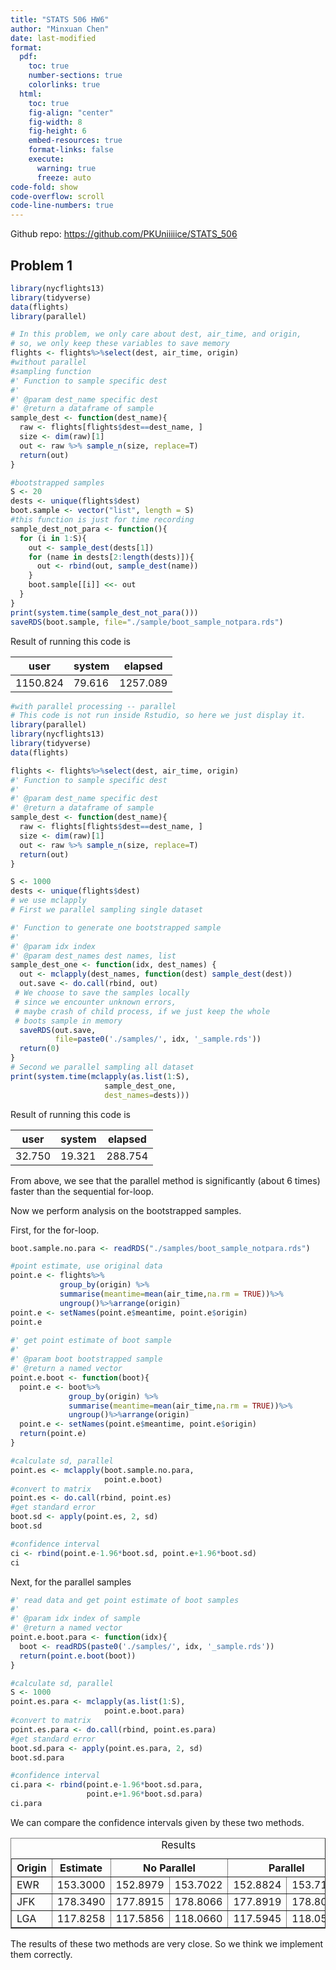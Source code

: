 ```yaml
---
title: "STATS 506 HW6"
author: "Minxuan Chen"
date: last-modified
format:
  pdf:
    toc: true
    number-sections: true
    colorlinks: true
  html:
    toc: true
    fig-align: "center"
    fig-width: 8
    fig-height: 6
    embed-resources: true
    format-links: false
    execute:
      warning: true
      freeze: auto
code-fold: show
code-overflow: scroll
code-line-numbers: true
---
```

Github repo: <https://github.com/PKUniiiiice/STATS_506>

## Problem 1
```r
library(nycflights13)
library(tidyverse)
data(flights)
library(parallel)
```

```r
# In this problem, we only care about dest, air_time, and origin,
# so, we only keep these variables to save memory
flights <- flights%>%select(dest, air_time, origin)
#without parallel
#sampling function
#' Function to sample specific dest
#' 
#' @param dest_name specific dest
#' @return a dataframe of sample
sample_dest <- function(dest_name){
  raw <- flights[flights$dest==dest_name, ]
  size <- dim(raw)[1]
  out <- raw %>% sample_n(size, replace=T)
  return(out)
}

#bootstrapped samples
S <- 20
dests <- unique(flights$dest)
boot.sample <- vector("list", length = S)
#this function is just for time recording
sample_dest_not_para <- function(){
  for (i in 1:S){
    out <- sample_dest(dests[1])
    for (name in dests[2:length(dests)]){
      out <- rbind(out, sample_dest(name))
    }
    boot.sample[[i]] <<- out
  }
}
print(system.time(sample_dest_not_para()))
saveRDS(boot.sample, file="./sample/boot_sample_notpara.rds")
```
Result of running this code is  

|   user  | system | elapsed |
|---------|--------|---------|
| 1150.824  | 79.616 | 1257.089 |


```r
#with parallel processing -- parallel
# This code is not run inside Rstudio, so here we just display it.
library(parallel)
library(nycflights13)
library(tidyverse)
data(flights)

flights <- flights%>%select(dest, air_time, origin)
#' Function to sample specific dest
#' 
#' @param dest_name specific dest
#' @return a dataframe of sample
sample_dest <- function(dest_name){
  raw <- flights[flights$dest==dest_name, ]
  size <- dim(raw)[1]
  out <- raw %>% sample_n(size, replace=T)
  return(out)
}

S <- 1000
dests <- unique(flights$dest)
# we use mclapply
# First we parallel sampling single dataset

#' Function to generate one bootstrapped sample
#' 
#' @param idx index
#' @param dest_names dest names, list
sample_dest_one <- function(idx, dest_names) {
  out <- mclapply(dest_names, function(dest) sample_dest(dest))
  out.save <- do.call(rbind, out)
 # We choose to save the samples locally
 # since we encounter unknown errors,
 # maybe crash of child process, if we just keep the whole
 # boots sample in memory
  saveRDS(out.save,
          file=paste0('./samples/', idx, '_sample.rds'))
  return(0)
}
# Second we parallel sampling all dataset
print(system.time(mclapply(as.list(1:S), 
                     sample_dest_one,
                     dest_names=dests)))
```

Result of running this code is   

|   user  | system | elapsed |
|---------|--------|---------|
| 32.750  | 19.321 | 288.754 |

From above, we see that the parallel method is significantly (about 6 times) faster than the sequential for-loop.

Now we perform analysis on the bootstrapped samples.

First, for the for-loop.
```r
boot.sample.no.para <- readRDS("./samples/boot_sample_notpara.rds")

#point estimate, use original data
point.e <- flights%>%
           group_by(origin) %>%
           summarise(meantime=mean(air_time,na.rm = TRUE))%>%
           ungroup()%>%arrange(origin)
point.e <- setNames(point.e$meantime, point.e$origin)
point.e
  
#' get point estimate of boot sample
#' 
#' @param boot bootstrapped sample
#' @return a named vector
point.e.boot <- function(boot){
  point.e <- boot%>%
             group_by(origin) %>%
             summarise(meantime=mean(air_time,na.rm = TRUE))%>%
             ungroup()%>%arrange(origin)
  point.e <- setNames(point.e$meantime, point.e$origin)
  return(point.e)
}

#calculate sd, parallel 
point.es <- mclapply(boot.sample.no.para,
                     point.e.boot)
#convert to matrix
point.es <- do.call(rbind, point.es)
#get standard error
boot.sd <- apply(point.es, 2, sd)
boot.sd

#confidence interval
ci <- rbind(point.e-1.96*boot.sd, point.e+1.96*boot.sd)
ci
```

Next, for the parallel samples
```r
#' read data and get point estimate of boot samples
#' 
#' @param idx index of sample
#' @return a named vector
point.e.boot.para <- function(idx){
  boot <- readRDS(paste0('./samples/', idx, '_sample.rds'))
  return(point.e.boot(boot))
}

#calculate sd, parallel 
S <- 1000
point.es.para <- mclapply(as.list(1:S),
                     point.e.boot.para)
#convert to matrix
point.es.para <- do.call(rbind, point.es.para)
#get standard error
boot.sd.para <- apply(point.es.para, 2, sd)
boot.sd.para

#confidence interval
ci.para <- rbind(point.e-1.96*boot.sd.para,
                 point.e+1.96*boot.sd.para)
ci.para
```

We can compare the confidence intervals given by these two methods.

```{=html}
<table border="1" cellspacing="0" cellpadding="5">
  <caption>Results</caption>
  <tr>
    <th>Origin</th>
    <th>Estimate</th>
    <th colspan="2" style="text-align: center;">No Parallel</th>
    <th colspan="2" style="text-align: center;">Parallel</th>
  </tr>
  <tr>
    <td>EWR</td>
    <td>153.3000</td>
    <td>152.8979</td>
    <td>153.7022</td>
    <td>152.8824</td>
    <td>153.7177</td>
  </tr>
  <tr>
    <td>JFK</td>
    <td>178.3490</td>
    <td>177.8915</td>
    <td>178.8066</td>
    <td>177.8919</td>
    <td>178.8062</td>
  </tr>
  <tr>
    <td>LGA</td>
    <td>117.8258</td>
    <td>117.5856</td>
    <td>118.0660</td>
    <td>117.5945</td>
    <td>118.0571</td>
  </tr>
</table>
```

The results of these two methods are very close. So we think we implement them correctly.